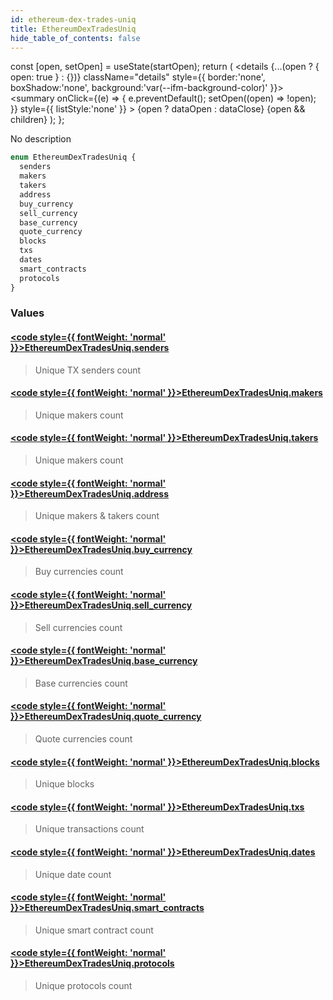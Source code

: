 ```yaml
---
id: ethereum-dex-trades-uniq
title: EthereumDexTradesUniq
hide_table_of_contents: false
---
```







  const [open, setOpen] = useState(startOpen);
  return (
    <details {...(open ? { open: true } : {})} className="details" style={{ border:'none', boxShadow:'none', background:'var(--ifm-background-color)' }}>
      <summary
        onClick={(e) => {
          e.preventDefault();
          setOpen((open) => !open);
        }}
        style={{ listStyle:'none' }}
      >
      {open ? dataOpen : dataClose}
      </summary>
      {open && children}
    </details>
  );
};








No description


```graphql
enum EthereumDexTradesUniq {
  senders
  makers
  takers
  address
  buy_currency
  sell_currency
  base_currency
  quote_currency
  blocks
  txs
  dates
  smart_contracts
  protocols
}
```




### Values

#### [<code style={{ fontWeight: 'normal' }}>EthereumDexTradesUniq.<b>senders</b></code>](#)  
> 
> 
> Unique TX senders count
> 

#### [<code style={{ fontWeight: 'normal' }}>EthereumDexTradesUniq.<b>makers</b></code>](#)  
> 
> 
> Unique makers count
> 

#### [<code style={{ fontWeight: 'normal' }}>EthereumDexTradesUniq.<b>takers</b></code>](#)  
> 
> 
> Unique makers count
> 

#### [<code style={{ fontWeight: 'normal' }}>EthereumDexTradesUniq.<b>address</b></code>](#)  
> 
> 
> Unique makers & takers count
> 

#### [<code style={{ fontWeight: 'normal' }}>EthereumDexTradesUniq.<b>buy_currency</b></code>](#)  
> 
> 
> Buy currencies count
> 

#### [<code style={{ fontWeight: 'normal' }}>EthereumDexTradesUniq.<b>sell_currency</b></code>](#)  
> 
> 
> Sell currencies count
> 

#### [<code style={{ fontWeight: 'normal' }}>EthereumDexTradesUniq.<b>base_currency</b></code>](#)  
> 
> 
> Base currencies count
> 

#### [<code style={{ fontWeight: 'normal' }}>EthereumDexTradesUniq.<b>quote_currency</b></code>](#)  
> 
> 
> Quote currencies count
> 

#### [<code style={{ fontWeight: 'normal' }}>EthereumDexTradesUniq.<b>blocks</b></code>](#)  
> 
> 
> Unique blocks
> 

#### [<code style={{ fontWeight: 'normal' }}>EthereumDexTradesUniq.<b>txs</b></code>](#)  
> 
> 
> Unique transactions count
> 

#### [<code style={{ fontWeight: 'normal' }}>EthereumDexTradesUniq.<b>dates</b></code>](#)  
> 
> 
> Unique date count
> 

#### [<code style={{ fontWeight: 'normal' }}>EthereumDexTradesUniq.<b>smart_contracts</b></code>](#)  
> 
> 
> Unique smart contract count
> 

#### [<code style={{ fontWeight: 'normal' }}>EthereumDexTradesUniq.<b>protocols</b></code>](#)  
> 
> 
> Unique protocols count
> 



